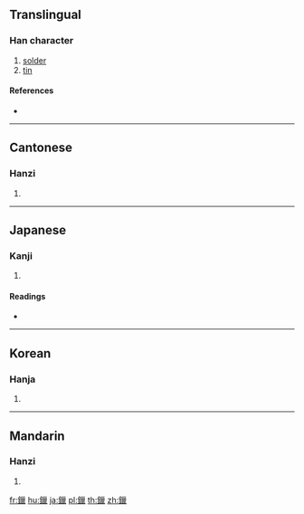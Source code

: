 {{character info/new}}
{{also|镴}}
==Translingual==

===Han character===
{{Han char|rn=167|rad=金|as=15|sn=23|four=82116|canj=CVVV}}

# [[solder]]
# [[tin]]

====References====
* {{Han ref|kx=1326.010|dkj=41014|dj=1827.040|hdz=64271.080|uh=945E|ud=37982|bh=F84E|bd=63566}}

----

==Cantonese==

===Hanzi===
{{yue-hanzi|jyut=|y=lap6|sim=镴}}

# {{defn|lang=yue|sort=金15}}

----

==Japanese==

===Kanji===
{{ja-kanji|grade=|rs=金15}}

# {{defn|lang=ja|sort=金15}}

====Readings====
* {{ja-readings|on=[[ろう]] (rō)|kun=[[すず]] (suzu)|nanori=}}

----

==Korean==

===Hanja===
{{ko-hanja|hangeul=[[랍]]>[[납]]|eumhun=|rv=rap>nap|mr=rap>nap|y=lap>nap}}

# {{defn|lang=ko|sort=金15}}

----

==Mandarin==

===Hanzi===
{{cmn-hanzi|sim=镴|pin=[[là]] ([[la4]])|wg=la<sup>4</sup>}}

# {{defn|lang=cmn|sort=金15}}

[[fr:鑞]]
[[hu:鑞]]
[[ja:鑞]]
[[pl:鑞]]
[[th:鑞]]
[[zh:鑞]]